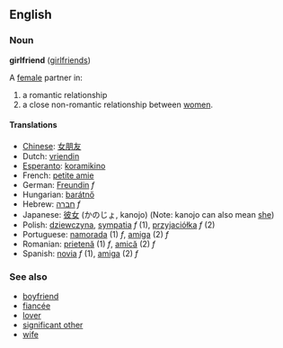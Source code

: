 == English ==
=== Noun ===
'''girlfriend''' ([[girlfriends]])

A [[female]] partner in:
# a romantic relationship
# a close non-romantic relationship between [[women]].

==== Translations ====
*[[Chinese]]: [[女朋友]]
*Dutch: [[vriendin]]
*[[Esperanto]]: [[koramikino]]
*French: [[petite amie]]
*German: [[Freundin]] ''f''
*Hungarian: [[barátnő]]
*Hebrew: [[חברה]] ''f''
*Japanese: [[彼女]] (かのじょ, kanojo) (Note: kanojo can also mean [[she]])
*Polish: [[dziewczyna]], [[sympatia]] ''f'' (1), [[przyjaciółka]] ''f'' (2)
*Portuguese: [[namorada]] (1) ''f'', [[amiga]] (2) ''f''
*Romanian: [[prietenă]] (1) ''f'', [[amică]] (2) ''f''
*Spanish: [[novia]] ''f'' (1), [[amiga]] (2) ''f''

===See also===
*[[boyfriend]]
*[[fiancée]]
*[[lover]]
*[[significant other]]
*[[wife]]